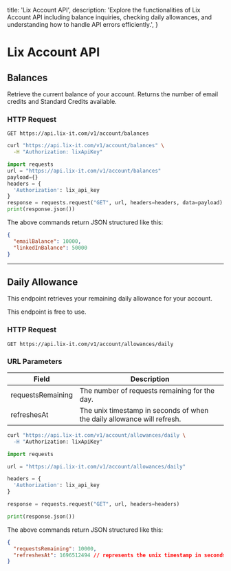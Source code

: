 

  title: 'Lix Account API',
  description: 'Explore the functionalities of Lix Account API including balance inquiries, checking daily allowances, and understanding how to handle API errors efficiently.',
}

<HeroPattern />


# Lix Account API


<Row>

<Col>


## Balances

Retrieve the current balance of your account. Returns the number of email credits and Standard Credits available.

### HTTP Request

`GET https://api.lix-it.com/v1/account/balances`



</Col>


  <Col sticky>

<CodeGroup title="Balances" tag="GET" label="/v1/account/balances">

```bash {{ title: 'Shell' }}
curl "https://api.lix-it.com/v1/account/balances" \
  -H "Authorization: lixApiKey"

```


```python
import requests
url = "https://api.lix-it.com/v1/account/balances"
payload={}
headers = {
  'Authorization': lix_api_key
}
response = requests.request("GET", url, headers=headers, data=payload)
print(response.json())
```



</CodeGroup>

 The above commands return JSON structured like this:
```json
{
  "emailBalance": 10000,
  "linkedInBalance": 50000
}
```


</Col>

</Row>

--- 

<Row>

<Col>


## Daily Allowance

This endpoint retrieves your remaining daily allowance for your account.

<Note variant="success">
This endpoint is free to use.
</Note>

### HTTP Request

`GET https://api.lix-it.com/v1/account/allowances/daily`

### URL Parameters

Field | Description
--------- | -----------
requestsRemaining | The number of requests remaining for the day.
refreshesAt	| The unix timestamp in seconds of when the daily allowance will refresh.
</Col>


  <Col sticky>

<CodeGroup title="Allowances" tag="GET" label="/v1/account/daily">

```bash {{ title: 'Shell' }}
curl "https://api.lix-it.com/v1/account/allowances/daily \
  -H "Authorization: lixApiKey"
```

```python
import requests

url = "https://api.lix-it.com/v1/account/allowances/daily"

headers = {
  'Authorization': lix_api_key
}

response = requests.request("GET", url, headers=headers)

print(response.json())
```

</CodeGroup>

 The above commands return JSON structured like this:
```json
{
  "requestsRemaining": 10000,
  "refreshesAt": 1696512494 // represents the unix timestamp in seconds of when the daily allowance will refresh
}
```


</Col>

</Row>